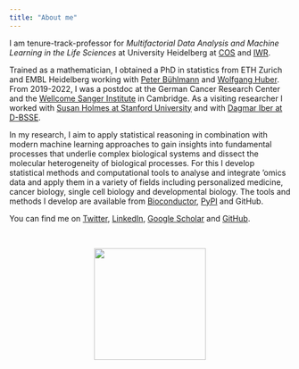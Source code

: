 ```yaml
---
title: "About me"
---
```


I am tenure-track-professor for *Multifactorial Data Analysis and Machine Learning in the Life Sciences* at University Heidelberg at [COS](https://www.cos.uni-heidelberg.de/en) and [IWR](https://typo.iwr.uni-heidelberg.de/home).

Trained as a mathematician, I obtained a PhD in statistics from ETH Zurich and EMBL Heidelberg working with [Peter Bühlmann](https://math.ethz.ch/research/seminar-for-statistics/peter-buehlmann.html) and [Wolfgang Huber](https://www.huber.embl.de). From 2019-2022, I was a postdoc at the German Cancer Research Center and the [Wellcome Sanger Institute](https://www.sanger.ac.uk) in Cambridge. As a visiting researcher I worked with [Susan Holmes at Stanford University](https://statweb.stanford.edu/~susan/susan_person.html) and with [Dagmar Iber at D-BSSE](https://bsse.ethz.ch/cobi).

In my research, I aim to apply statistical reasoning in combination with modern machine learning approaches to gain insights into fundamental processes that underlie complex biological systems and dissect the molecular heterogeneity of biological processes. For this I develop statistical methods and computational tools to analyse and integrate 'omics data and apply them in a variety of fields including personalized medicine, cancer biology, single cell biology and developmental biology. The tools and methods I develop are available from [Bioconductor](https://www.bioconductor.org), [PyPI](https://pypi.org) and GitHub.

You can find me on [Twitter](https://twitter.com/brittavelten), [LinkedIn](https://www.linkedin.com/in/britta-velten-22a36813a), [Google Scholar](https://scholar.google.de/citations?user=sJ2lkaAAAAAJ&hl=de&oi=ao) and [GitHub](https://github.com/bv2).

<br>

<p align="center">
![](figs/britta.jpg){width=200px}
</p>

